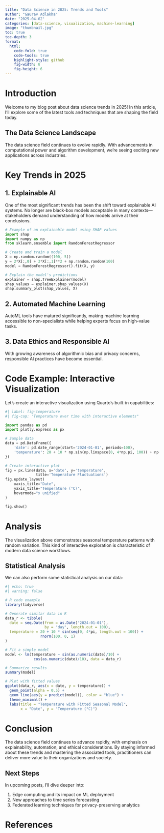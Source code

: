 ```yaml
---
title: "Data Science in 2025: Trends and Tools"
author: "Gaurav Adlakha"
date: "2025-04-02"
categories: [data-science, visualization, machine-learning]
image: "thumbnail.jpg"
toc: true
toc-depth: 3
format:
  html:
    code-fold: true
    code-tools: true
    highlight-style: github
    fig-width: 8
    fig-height: 6
---
```


# Introduction

Welcome to my blog post about data science trends in 2025! In this article, I'll explore some of the latest tools and techniques that are shaping the field today.

## The Data Science Landscape

The data science field continues to evolve rapidly. With advancements in computational power and algorithm development, we're seeing exciting new applications across industries.

# Key Trends in 2025

## 1. Explainable AI

One of the most significant trends has been the shift toward explainable AI systems. No longer are black-box models acceptable in many contexts—stakeholders demand understanding of how models arrive at their conclusions.

```python
# Example of an explainable model using SHAP values
import shap
import numpy as np
from sklearn.ensemble import RandomForestRegressor

# Create and train a model
X = np.random.random((100, 5))
y = 2*X[:,0] + 3*X[:,1]**2 + np.random.random(100)
model = RandomForestRegressor().fit(X, y)

# Explain the model's predictions
explainer = shap.TreeExplainer(model)
shap_values = explainer.shap_values(X)
shap.summary_plot(shap_values, X)
```

## 2. Automated Machine Learning

AutoML tools have matured significantly, making machine learning accessible to non-specialists while helping experts focus on high-value tasks.

## 3. Data Ethics and Responsible AI

With growing awareness of algorithmic bias and privacy concerns, responsible AI practices have become essential.

# Code Example: Interactive Visualization

Let's create an interactive visualization using Quarto's built-in capabilities:

```python
#| label: fig-temperature
#| fig-cap: "Temperature over time with interactive elements"

import pandas as pd
import plotly.express as px

# Sample data
data = pd.DataFrame({
    'date': pd.date_range(start='2024-01-01', periods=100),
    'temperature': 20 + 10 * np.sin(np.linspace(0, 4*np.pi, 100)) + np.random.normal(0, 1, 100)
})

# Create interactive plot
fig = px.line(data, x='date', y='temperature', 
              title='Temperature Fluctuations')
fig.update_layout(
    xaxis_title="Date",
    yaxis_title="Temperature (°C)",
    hovermode="x unified"
)

fig.show()
```

# Analysis

The visualization above demonstrates seasonal temperature patterns with random variation. This kind of interactive exploration is characteristic of modern data science workflows.

## Statistical Analysis

We can also perform some statistical analysis on our data:

```r
#| echo: true
#| warning: false

# R code example
library(tidyverse)

# Generate similar data in R
data_r <- tibble(
  date = seq.Date(from = as.Date("2024-01-01"), 
                  by = "day", length.out = 100),
  temperature = 20 + 10 * sin(seq(0, 4*pi, length.out = 100)) + 
                rnorm(100, 0, 1)
)

# Fit a simple model
model <- lm(temperature ~ sin(as.numeric(date)/10) + 
             cos(as.numeric(date)/10), data = data_r)

# Summarize results
summary(model)

# Plot with fitted values
ggplot(data_r, aes(x = date, y = temperature)) +
  geom_point(alpha = 0.5) +
  geom_line(aes(y = predict(model)), color = "blue") +
  theme_minimal() +
  labs(title = "Temperature with Fitted Seasonal Model",
       x = "Date", y = "Temperature (°C)")
```

# Conclusion

The data science field continues to advance rapidly, with emphasis on explainability, automation, and ethical considerations. By staying informed about these trends and mastering the associated tools, practitioners can deliver more value to their organizations and society.

## Next Steps

In upcoming posts, I'll dive deeper into:

1. Edge computing and its impact on ML deployment
2. New approaches to time series forecasting
3. Federated learning techniques for privacy-preserving analytics

# References

::: {#refs}
:::
